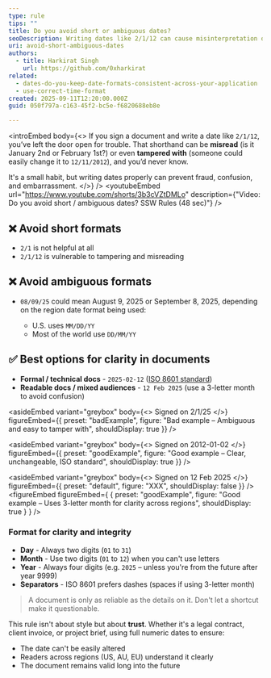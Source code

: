 ```yaml
---
type: rule
tips: ""
title: Do you avoid short or ambiguous dates?
seoDescription: Writing dates like 2/1/12 can cause misinterpretation or even fraud. Avoid short or ambiguous formats. Instead, use clear standards like ISO 8601 (2025-02-12) or 3-letter month formats (12 Feb 2025) to protect integrity and ensure global readability.
uri: avoid-short-ambiguous-dates
authors:
  - title: Harkirat Singh
    url: https://github.com/0xharkirat
related:
  - dates-do-you-keep-date-formats-consistent-across-your-application
  - use-correct-time-format
created: 2025-09-11T12:20:00.000Z
guid: 050f797a-c163-45f2-bc5e-f6820688eb8e

---
```


<introEmbed
  body={<>
If you sign a document and write a date like `2/1/12`, you’ve left the door open for trouble. That shorthand can be **misread** (is it January 2nd or February 1st?) or even **tampered with** (someone could easily change it to `12/11/2012`), and you’d never know.

It's a small habit, but writing dates properly can prevent fraud, confusion, and embarrassment.
  </>}
/>
<youtubeEmbed url="https://www.youtube.com/shorts/3b3cVZtDMLo" description={"Video: Do you avoid short / ambiguous dates? SSW Rules (48 sec)"} />

## ❌ Avoid short formats

* `2/1` is not helpful at all
* `2/1/12` is vulnerable to tampering and misreading

## ❌ Avoid ambiguous formats

* `08/09/25` could mean August 9, 2025 or September 8, 2025, depending on the region date format being used:

  * U.S. uses `MM/DD/YY`
  * Most of the world use `DD/MM/YY`

## ✅ Best options for clarity in documents

* **Formal / technical docs** - `2025-02-12` ([ISO 8601 standard](https://en.wikipedia.org/wiki/ISO_8601))
* **Readable docs / mixed audiences** - `12 Feb 2025` (use a 3-letter month to avoid confusion)

<asideEmbed
  variant="greybox"
  body={<>
    Signed on 2/1/25
  </>}
  figureEmbed={{
    preset: "badExample",
    figure: "Bad example – Ambiguous and easy to tamper with",
    shouldDisplay: true
  }}
/>

<asideEmbed
  variant="greybox"
  body={<>
    Signed on 2012-01-02
  </>}
  figureEmbed={{
    preset: "goodExample",
    figure: "Good example – Clear, unchangeable, ISO standard",
    shouldDisplay: true
  }}
/>

<asideEmbed
  variant="greybox"
  body={<>
    Signed on 12 Feb 2025
  </>}
  figureEmbed={{
    preset: "default",
    figure: "XXX",
    shouldDisplay: false
  }}
/>
<figureEmbed figureEmbed={ {
  preset: "goodExample",
  figure: "Good example – Uses 3-letter month for clarity across regions",
  shouldDisplay: true
} } />


### Format for clarity and integrity

* **Day** - Always two digits (`01` to `31`)
* **Month** - Use two digits (`01` to `12`) when you can't use letters
* **Year** - Always four digits (e.g. `2025` – unless you're from the future after year 9999)
* **Separators** - ISO 8601 prefers dashes (spaces if using 3-letter month)

> A document is only as reliable as the details on it. Don't let a shortcut make it questionable.

This rule isn't about style but about **trust**. Whether it's a legal contract, client invoice, or project brief, using full numeric dates to ensure:

* The date can't be easily altered
* Readers across regions (US, AU, EU) understand it clearly
* The document remains valid long into the future
